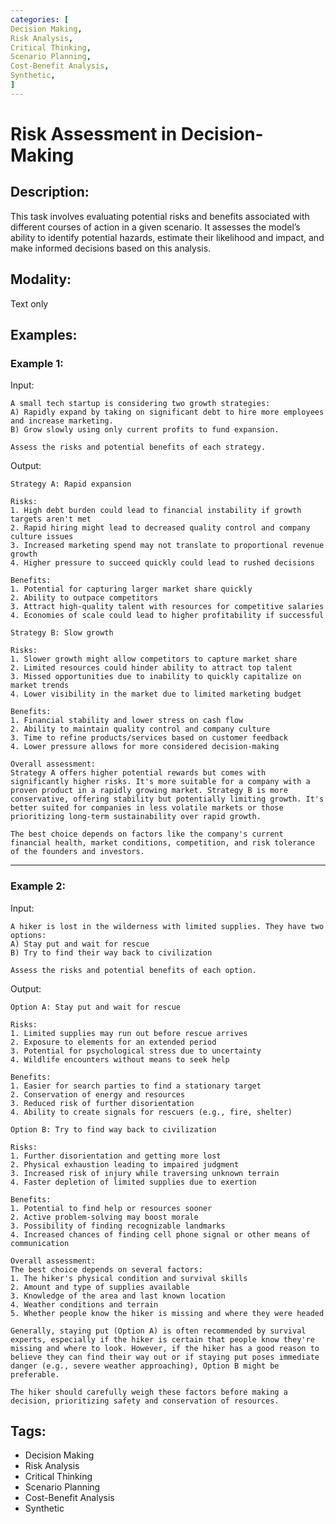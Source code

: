 ```yaml
---
categories: [
Decision Making,
Risk Analysis,
Critical Thinking,
Scenario Planning,
Cost-Benefit Analysis,
Synthetic,
]
---
```


# Risk Assessment in Decision-Making

## Description:
This task involves evaluating potential risks and benefits associated with different courses of action in a given scenario. It assesses the model's ability to identify potential hazards, estimate their likelihood and impact, and make informed decisions based on this analysis.

## Modality:
Text only

## Examples:

### Example 1:

Input:

```
A small tech startup is considering two growth strategies:
A) Rapidly expand by taking on significant debt to hire more employees and increase marketing.
B) Grow slowly using only current profits to fund expansion.

Assess the risks and potential benefits of each strategy.
```

Output:

```
Strategy A: Rapid expansion

Risks:
1. High debt burden could lead to financial instability if growth targets aren't met
2. Rapid hiring might lead to decreased quality control and company culture issues
3. Increased marketing spend may not translate to proportional revenue growth
4. Higher pressure to succeed quickly could lead to rushed decisions

Benefits:
1. Potential for capturing larger market share quickly
2. Ability to outpace competitors
3. Attract high-quality talent with resources for competitive salaries
4. Economies of scale could lead to higher profitability if successful

Strategy B: Slow growth

Risks:
1. Slower growth might allow competitors to capture market share
2. Limited resources could hinder ability to attract top talent
3. Missed opportunities due to inability to quickly capitalize on market trends
4. Lower visibility in the market due to limited marketing budget

Benefits:
1. Financial stability and lower stress on cash flow
2. Ability to maintain quality control and company culture
3. Time to refine products/services based on customer feedback
4. Lower pressure allows for more considered decision-making

Overall assessment:
Strategy A offers higher potential rewards but comes with significantly higher risks. It's more suitable for a company with a proven product in a rapidly growing market. Strategy B is more conservative, offering stability but potentially limiting growth. It's better suited for companies in less volatile markets or those prioritizing long-term sustainability over rapid growth.

The best choice depends on factors like the company's current financial health, market conditions, competition, and risk tolerance of the founders and investors.
```

---

### Example 2:

Input:

```
A hiker is lost in the wilderness with limited supplies. They have two options:
A) Stay put and wait for rescue
B) Try to find their way back to civilization

Assess the risks and potential benefits of each option.
```

Output:

```
Option A: Stay put and wait for rescue

Risks:
1. Limited supplies may run out before rescue arrives
2. Exposure to elements for an extended period
3. Potential for psychological stress due to uncertainty
4. Wildlife encounters without means to seek help

Benefits:
1. Easier for search parties to find a stationary target
2. Conservation of energy and resources
3. Reduced risk of further disorientation
4. Ability to create signals for rescuers (e.g., fire, shelter)

Option B: Try to find way back to civilization

Risks:
1. Further disorientation and getting more lost
2. Physical exhaustion leading to impaired judgment
3. Increased risk of injury while traversing unknown terrain
4. Faster depletion of limited supplies due to exertion

Benefits:
1. Potential to find help or resources sooner
2. Active problem-solving may boost morale
3. Possibility of finding recognizable landmarks
4. Increased chances of finding cell phone signal or other means of communication

Overall assessment:
The best choice depends on several factors:
1. The hiker's physical condition and survival skills
2. Amount and type of supplies available
3. Knowledge of the area and last known location
4. Weather conditions and terrain
5. Whether people know the hiker is missing and where they were headed

Generally, staying put (Option A) is often recommended by survival experts, especially if the hiker is certain that people know they're missing and where to look. However, if the hiker has a good reason to believe they can find their way out or if staying put poses immediate danger (e.g., severe weather approaching), Option B might be preferable.

The hiker should carefully weigh these factors before making a decision, prioritizing safety and conservation of resources.
```

## Tags:
- Decision Making
- Risk Analysis
- Critical Thinking
- Scenario Planning
- Cost-Benefit Analysis
- Synthetic